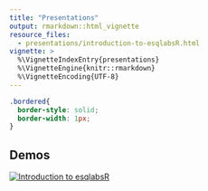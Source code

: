 ```yaml
---
title: "Presentations"
output: rmarkdown::html_vignette
resource_files: 
  - presentations/introduction-to-esqlabsR.html
vignette: >
  %\VignetteIndexEntry{presentations}
  %\VignetteEngine{knitr::rmarkdown}
  %\VignetteEncoding{UTF-8}
---
```


```css
.bordered{
  border-style: solid;
  border-width: 1px;
}
```


## Demos

<div class="bordered">

[![Introduction to esqlabsR](presentations/introduction-to-esqlabsR-miniature.png)](presentations/introduction-to-esqlabsR.html)

</div>


